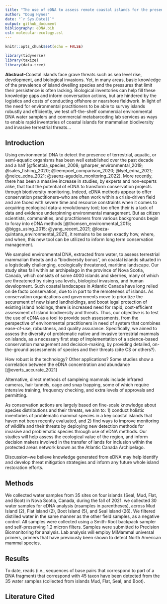 ```yaml
---
title: "The use of eDNA to assess remote coastal islands for the presence of invasive terrestrial mammals"
author: "Doug Hynes"
date: "`r Sys.Date()`"
output: github_document
bibliography: eDNA.bib
csl: molecular-ecology.csl
---
```


```r
knitr::opts_chunk$set(echo = FALSE)

library(tidyverse)
library(taxize)
library(data.tree)
```

**Abstract**–Coastal islands face grave threats such as sea level rise, development, and biological invasions. Yet, in many areas, basic knowledge of the prevalence of island dwelling species and the pressures that limit their persistence is often lacking. Biological inventories can help fill these knowledge gaps and inform conversation actions, but are hindered by the logistics and costs of conducting offshore or nearshore fieldwork. In light of the need for environmental practitioners to be able to survey islands robustly and efficiently, we test off-the-shelf commercial environmental DNA water samplers and commercial metabarcoding lab services as ways to enable rapid inventories of coastal islands for mammalian biodiversity and invasive terrestrial threats...

## Introduction

Using environmental DNA to detect the presence of terrestrial, aquatic, or semi-aquatic organisms has been well established over the past decade and a half [@ficetola_species_2008; @harper_environmental_2019; @sales_fishing_2020; @leempoel_comparison_2020; @lyet_edna_2021; @neice_edna_2021; @saenz-agudelo_monitoring_2022]. More recently, there has been a massive increase in studies, by experts and non-experts alike, that tout the potential of eDNA to transform conservation projects through biodiversity monitoring. Indeed, eDNA methods appear to offer conservation practitioners–who are often work within a crisis-driven field and are faced with severe time and resource constraints when it comes to acquiring ecological data–a revolutionary tool; too often their is a lack of data and evidence underpinning environmental management. But as citizen scientists, communities, and practitioners from various backgrounds begin to foray into eDNA methods [@thomsen_environmental_2015; @biggs_using_2015; @yang_recent_2021; @loeza-quintana_environmental_2021], it remains to be seen exactly how, where, and when, this new tool can be utilized to inform long term conservation management.    

We sampled environmental DNA, extracted from water, to assess terrestrial mammalian threats and a "biodiversity bonus", on coastal islands situated in a logistically challenging, ecologically threatened, maritime landscape. Our study sites fall within an archipelago in the province of Nova Scotia, Canada, which consists of some 4000 islands and skerries, many of which are threatened by rising sea levels, biological invasions, and human development. Such coastal landscapes in Atlantic Canada have long relied on de facto conservation, due to in part to the remoteness of islands. As conservation organizations and governments move to prioritize the securement of new island landholdings, and boost legal protection of existing island holdings, there is increased need for rapid, cost-efficient assessment of island biodiversity and threats. Thus, our objective is to test the use of eDNA as a tool to provide such assessments, from the perspective of environmental practitioners in need of system that combines ease-of-use, robustness, and quality assurance. Specifically, we aimed to assess the diversity of problematic native and invasive terrestrial mammals on islands, as a necessary first step of implementation of a science-based conservation management and decision-making, by providing detailed, on-the-ground assessments of species and their threats (cite CS or others?). 


How robust is the technology? 
Other applications? Some studies show a correlation between the eDNA concentration and abundance [@everts_accurate_2021] 

Alternative, direct methods of sampleing mammals include infrared cameras, hair tunnels, cage and snap trapping, some of which require intensive training, frequency checking, and extra levels of approvals and permitting.

As conservation actions are largely based on fine-scale knowledge about species distributions and their threats, we aim to: 1) conduct holistic inventories of problematic mammal species in a key coastal islands that haven not been recently evaluated, and 2) find ways to improve monitoring of wildlife and their threats by deploying new detection methods for invasive and problematic species through use of eDNA methods. Our studies will help assess the ecological value of the region, and inform decision makers involved in the transfer of lands for inclusion within the protected areas network known as the Atlantic Canada Archipelago. 

Discussion–we believe knowledge generated from eDNA may help identify and develop threat mitigation strategies and inform any future whole island restoration efforts. 

## Methods

We collected water samples from 35 sites on four islands (Seal, Mud, Flat, and Boot) in Nova Scotia, Canada, during the fall of 2021. we collected 30 water samples for eDNA analysis (nsamples in parentheses), across Mud Island (2), Flat Island (2), Boot Island (5), and Seal Island (26). We filtered distilled water in the same manner as the other field samples, as a negative control. All samples were collected using a Smith-Root backpack sampler and self-preserving 1.2 micron filters. Samples were submitted to Precision Biomonitoring for analysis. Lab analysis will employ MiMammal universal primers, primers that have previously been shown to detect North American mammal species.

## Results

To date, reads (i.e., sequences of base pairs that correspond to part of a DNA fragment) that correspond with 45 taxon have been detected from the 35 water samples (collected from islands Mud, Flat, Seal, and Boot). 

## Literature Cited
